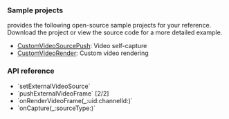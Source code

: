 <PlatformWrapper platform="macos">

### Sample projects

<Vg k ="COMPANY"/> provides the following open-source sample projects for your reference. Download the project or view the source code for a more detailed example.

* [CustomVideoSourcePush](https://github.com/AgoraIO/API-Examples/blob/main/macOS/APIExample/Examples/Advanced/CustomVideoSourcePush/CustomVideoSourcePush.swift): Video self-capture
* [CustomVideoRender](https://github.com/AgoraIO/API-Examples/blob/main/macOS/APIExample/Examples/Advanced/CustomVideoRender/CustomVideoRender.swift): Custom video rendering

### API reference

- <Link to="{{Global.API_REF_MACOS_ROOT}}/agorartckit/agorartcenginekit/setexternalvideosource(_:usetexture:sourcetype:encodedvideotrackoption:)">`setExternalVideoSource`</Link>
- <Link to="{{Global.API_REF_MACOS_ROOT}}/agorartckit/agorartcenginekit/pushexternalvideoframe(_:videotrackid:)">`pushExternalVideoFrame` [2/2]</Link>
- <Link to="{{Global.API_REF_MACOS_ROOT}}/agorartckit/agoravideoframedelegate/onrendervideoframe(_:uid:channelid:)">`onRenderVideoFrame(_:uid:channelId:)`</Link>
- <Link to="{{Global.API_REF_MACOS_ROOT}}/agorartckit/agoravideoframedelegate/oncapture(_:sourcetype:)">`onCapture(_:sourceType:)`</Link>
</PlatformWrapper>